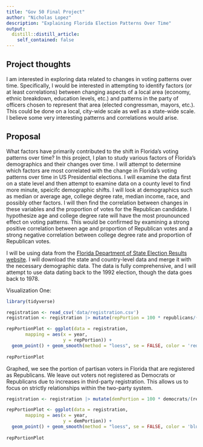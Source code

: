```yaml
---
title: "Gov 50 Final Project"
author: "Nicholas Lopez"
description: "Explaining Florida Election Patterns Over Time"
output:
  distill::distill_article:
    self_contained: false
---
```




## Project thoughts

I am interested in exploring data related to changes in voting patterns over time. Specifically, I would be interested in attempting to identify factors (or at least correlations) between changing aspects of a local area (economy, ethnic breakdown, education levels, etc.) and patterns in the party of officers chosen to represent that area (elected congressman, mayors, etc.). This could be done on a local, city-wide scale as well as a state-wide scale. I believe some very interesting patterns and correlations would arise. 

## Proposal

What factors have primarily contributed to the shift in Florida's voting patterns over time? In this project, I plan to study various factors of Florida's demographics and their changes over time. I will attempt to determine which factors are most correlated with the change in Florida's voting patterns over time in US Presidential elections. I will examine the data first on a state level and then attempt to examine data on a county level to find more minute, speicifc demographic shifts. I will look at demographics such as median or average age, college degree rate, median income, race, and possibly other factors. I will then find the correlation between changes in these variables and the proportion of votes for the Republican candidate. I hypothesize age and college degree rate will have the most prounounced effect on voting patterns. This would be confirmed by examining a strong positive correlation between age and proportion of Republican votes and a strong negative correlation between college degree rate and proportion of Republican votes. 

I will be using data from the [Florida Department of State Election Results website](https://results.elections.myflorida.com/). I will download the state and country-level data and merge it with the necessary demographic data. The data is fully comprehensive, and I will attempt to use data dating back to the 1992 election, though the data goes back to 1978. 

Visualization One:

```r
library(tidyverse)
```

```r
registration <- read_csv('data/registration.csv')
registration <- registration |> mutate(repPortion = 100 * republicans/(republicans + democrats))

repPortionPlot <- ggplot(data = registration,
       mapping = aes(x = year,
                     y = repPortion)) +
  geom_point() + geom_smooth(method = "loess", se = FALSE, color = 'red') + labs(x='Year', y = 'Partisan Voters Registered as Republicans (%)')
  
repPortionPlot
```

Graphed, we see the portion of partisan voters in Florida that are registered as Republicans. We leave out voters not registered as Democrats or Republicans due to increases in third-party registration. This allows us to focus on strictly relationships within the two-party system. 

```r
registration <- registration |> mutate(demPortion = 100 * democrats/(republicans + democrats))

repPortionPlot <- ggplot(data = registration,
       mapping = aes(x = year,
                     y = demPortion)) +
  geom_point() + geom_smooth(method = "loess", se = FALSE, color = 'blue') + labs(x='Year', y = 'Partisan Voters Registered as Democrats (%)')
  
repPortionPlot
```

